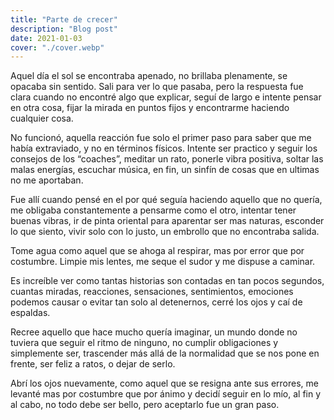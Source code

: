 ```yaml
---
title: "Parte de crecer"
description: "Blog post"
date: 2021-01-03
cover: "./cover.webp"
---
```


Aquel día el sol se encontraba apenado, no brillaba plenamente, se opacaba sin sentido. Sali para ver lo que pasaba, pero la respuesta fue clara cuando no encontré algo que explicar, seguí de largo e intente pensar en otra cosa, fijar la mirada en puntos fijos y encontrarme haciendo cualquier cosa.

No funcionó, aquella reacción fue solo el primer paso para saber que me había extraviado, y no en términos físicos. Intente ser practico y seguir los consejos de los “coaches”, meditar un rato, ponerle vibra positiva, soltar las malas energías, escuchar música, en fin, un sinfín de cosas que en ultimas no me aportaban.

Fue allí cuando pensé en el por qué seguía haciendo aquello que no quería, me obligaba constantemente a pensarme como el otro, intentar tener buenas vibras, ir de pinta oriental para aparentar ser mas naturas, esconder lo que siento, vivir solo con lo justo, un embrollo que no encontraba salida.

Tome agua como aquel que se ahoga al respirar, mas por error que por costumbre. Limpie mis lentes, me seque el sudor y me dispuse a caminar.

Es increíble ver como tantas historias son contadas en tan pocos segundos, cuantas miradas, reacciones, sensaciones, sentimientos, emociones podemos causar o evitar tan solo al detenernos, cerré los ojos y caí de espaldas.

Recree aquello que hace mucho quería imaginar, un mundo donde no tuviera que seguir el ritmo de ninguno, no cumplir obligaciones y simplemente ser, trascender más allá de la normalidad que se nos pone en frente, ser feliz a ratos, o dejar de serlo.

Abrí los ojos nuevamente, como aquel que se resigna ante sus errores, me levanté mas por costumbre que por ánimo y decidí seguir en lo mío, al fin y al cabo, no todo debe ser bello, pero aceptarlo fue un gran paso.

